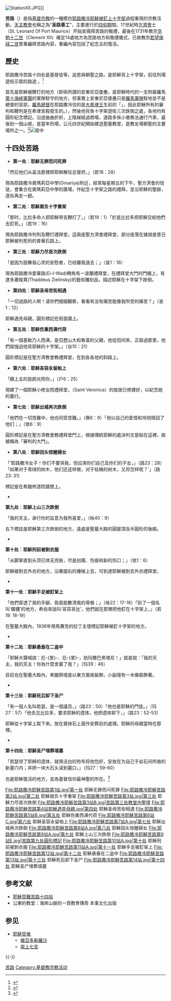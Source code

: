 [[File:StationXII.JPG|thumbnail]]]]
{{耶稣}}

'''苦路'''（{{lang-la|'''Via Crucis'''}}）是指[[基督宗教|基督宗教]]的一種模仿[[耶路撒冷|耶路撒冷]][[耶穌被釘十字架|耶穌被釘上十字架]]過程重現的宗教活動，[[天主教會|天主教會]]也稱之為“'''圣路善工'''”，主要進行於[[四旬期|四旬期]]間。17世紀時[[方濟會|方濟會]]士{{tsl|en|Leonard of Port Maurice|聖良納}}（St. Leonard Of Port Maurice）开始宣揚拜苦路的敬禮，最後在1731年教宗[[克勉十二世|克勉十二世]]（Clement XII）確定14處地方為苦路地方和敬禮儀式，已故教宗[[若望保祿二世|若望保祿二世]]曾重編拜苦路內容，重編內容包括了紀念主的復活。

== 歷史 ==

耶路撒冷苦路十四处是基督徒等，追思與朝聖之路，是耶穌背上十字架，前往刑場遊街示眾的路途 。<ref>{{Cite book|title=一 萬年.在路上|last=林|first=婉美|publisher=時報數位|year=2008|isbn=978-986-84528-0-0|location=台北市|pages=34-35}}</ref>

首先是耶穌被鞭打的地方（即係所謂的安東尼亞堡壘，是耶穌時代的一支附屬羅馬[[第十海峽軍團|第十海峽軍團]]的軍隊駐守的地方，但事實上安東尼亞堡壘只是[[羅馬軍隊|羅馬軍隊]]駐地並不是總督的官邸，[[羅馬總督|羅馬總督]]在耶路撒冷住的是[[大希律王|大希律王]]生前的「{{le|希律宮殿|Herod's Palace (Jerusalem)}}」，因此耶穌所有的審判和鞭刑是在希律宮殿發生的。），然後他背負十字架遊街三次跌倒之處，各地均有圓形紀念標記。沿途曲曲折折，上階梯經過商場，道路多係小巷無法通行汽車，最後到一個山坡，是當年刑場，公元四世紀開始建造聖墓教堂，是教友場朝聖的主要場所之一。<ref>{{Cite book|title=千年一嘆|last=余|first=秋雨|publisher=時報文化|year=2000|isbn=957-13-3109-0|location=台北市|pages=147}}</ref>[[File:耶路撒冷耶穌苦路14站位置圖.jpg|居中]]

== 十四处苦路 ==

*<p>'''第一处'''：'''耶穌无罪而问死罪'''</p>
<p>「然后他们从盖法那裡把耶稣解往总督府，」（若18：28）</p>
<p>現為耶路撒冷奧瑪莉亞中學(Omariya)附近，經常每星期五的下午，聖方濟會的信徒，會集合在奧瑪莉亞中學的廣場，作紀念十字架之路的禮拜，並沿耶穌的聖跡，逐处再走一趟。</p>

*<p>'''第二处'''：'''耶穌肩负十字重架'''</p>
<p>「那时，比拉多命人把耶穌带去鞭打了。」（若19：1）「於是比拉多把耶穌交給他們去釘死。」（若19：16）</p>
<p>現為耶路撒冷判刑及鞭打禮拜堂，這兩座聖方濟會禮拜堂，部分座落在據說是昔日耶穌被判死刑的普華石路上。</p>

*<p>'''第三处'''：'''耶穌力尽首次跌倒'''</p>
<p>「是因为鼓舞我心灵的安慰者，已经離我遠去；」（哀1：16）</p>
<p>現為耶路撒冷愛華路(Ei-I-Wad)轉角有一波蘭禮拜堂，在禮拜堂大門的門楣上，有達多蕭梭萁(Thaddeus Zielinsky)的藝術雕刻品，描述耶穌在十字架下跌倒。</p>

*<p>'''第四处'''：'''耶穌圣母苦街相遇'''</p>
<p>「一切過路的人啊！请你們细细觀察，看看有没有痛苦能像我所受的痛苦？」（哀1：12）</p>
<p>耶穌遇見母親，圓形標記在街面牆上。</p>

*<p>'''第五处'''：'''耶稣伤重西满代荷'''</p>
<p>「有一個基勒乃人西满，是亞歷山大和魯富的父親，他從田间來，正路過那里，他們就強迫他背耶穌的十字架。」（谷15：21）</p>
<p>圓形標記是在聖方濟教會教禮拜堂，在到各各他的斜路上。</p>

*<p>'''第六处'''：'''耶稣圣容永留帕上'''</p>
<p>「願上主的慈颜光照你，」（户6：25）</p>
<p>現建了一個耶穌小修女院禮拜堂，{{link-en|圣韦洛尼加|Saint Veronica}}（Saint Veronica）的故居已修建好，以紀念她的義行。</p>

*<p>'''第七处'''：'''耶穌出城再次跌倒'''</p>
<p>「他們在一切苦難中，他也同受苦難。」（赛6：9）「他以自己的爱情和怜悯赎回了他们；」（依6：9）</p>
<p>圓形標記是在聖方濟教會教禮拜堂門上，根據傳統耶穌的處決判文是貼在這裡，故被稱為「審判的大門」。</p>

*<p>'''第八处'''：'''耶穌回头惊醒婦女'''</p>
<p>「‘耶路撒冷女子！你们不要哭我，但应哭你们自己及你们的子女，」（路23：28）「如果对于青绿的树木，他们还这样做，对于枯槁的树木，又将怎样呢？’」（路23: 31）

標記是在希臘修道院牆壁上。

*

'''第九处'''：'''耶穌上山三次跌倒'''

「我的天主，承行你的旨意为我所喜爱，」（咏40：9）

右下標誌是耶穌第三次跌倒的地方，遠處是聖墓大殿的圓屋頂及半圓形的後殿。

*

'''第十处'''：'''耶穌刑前被剝衣服'''

「从脚掌直到头顶已体无完肤，尽是创痍、伤痕和新的伤口；」（依1：6）

耶穌被剝去外衣的地方，沿著圖右的樓梯上去，可到達耶穌被剝去外衣禮拜堂。

*

'''第十一处'''：'''耶穌手足被釘架上'''

「他們穿透了我的手腳，我竟能數清我的骨骼；」（咏22：17-18）「到了一個名叫‘髑髏’的地方，希伯來話叫‘哥耳哥达’，他們就在那裡把他釘在十字架上，」（若19: 18-19）

在聖墓大殿內，1938年用馬賽克的拉丁主壇標記耶穌被釘十字架的地方。

*

'''第十二处'''：'''耶穌悬垂在二盗中'''

「耶穌大聲喊說：厄-{里}-、厄-{里}-，肋玛撒巴黑塔尼！」就是說：「我的天主，我的天主！你為什麼舍棄了我？」（玛39：46）

目前也在聖墓大殿內，希臘祭壇是以東方風格裝飾，小副壇有一木像裝飾著。

*

'''第十三处'''：'''耶穌死后卸下圣尸'''

「有一個人名叫若瑟，是一個議员，」（路23：50）「他也是耶穌的門徒。」（玛27：57）「他去见比拉多，要求耶稣的遗体。他把遗体卸下，」（路23：52-53）

耶穌從十字架上取下來。放在膏抹石上面作安葬前的處理。耶穌的母親當時在那裡。

*

'''第十四处'''：'''耶穌圣尸埋葬墳墓'''

「若瑟领了耶稣的遗体，就用洁白的殓布将他包好，安放在为自己于岩石间所凿的新墓穴内；并把一块大石头滚到墓口，」（玛27：59-60）

也是耶穌復活的地方，並為基督信仰最神聖的所在。<ref>{{Cite book|title=環遊世界文化導覽 |last=林|first=高志|publisher=五南文化|year=2010年|isbn=978-957-41-7344-0|location=Taipei|pages=168}}</ref>

<gallery>
File:耶路撒冷耶穌苦路第1站.jpg|第一处 耶穌无罪而问死罪
File:耶路撒冷耶穌苦路第2站.jpg|第二处 耶穌肩负十字重架
File:耶路撒冷耶穌苦路第3站.jpg|第三处 耶穌力尽首次跌倒
File:耶路撒冷耶穌苦路第3站B.jpg|苦路第三处教堂內聖壇
File:耶路撒冷耶穌苦路第4站耶穌遇見母親.jpg|第四处 耶穌圣母苦街相遇
File:耶路撒冷耶穌苦路第5站B.jpg|第五处 耶稣伤重西满代荷
File:耶路撒冷耶穌苦路第6站C.jpg|第六处 耶稣圣容永留帕上
File:耶路撒冷耶穌苦路第7站A.jpg|第七处 耶穌出城再次跌倒
File:耶路撒冷耶穌苦路第8站A.jpg|第八处 耶穌回头惊醒婦女
File:耶路撒冷耶穌苦路第9站A.jpg|第九处 耶穌上山三次跌倒
File:耶路撒冷耶穌苦路第9站E.jpg|苦路第九处圓形標記
File:耶路撒冷耶穌苦路第10站A.jpg|第十处 耶穌刑前被剝衣服
File:耶路撒冷耶穌苦路第11站A.jpg|第十一处 耶穌手足被釘架上
File:耶路撒冷耶穌苦路第12站.jpg|第十二处 耶穌悬垂在二盗中
File:耶路撒冷耶穌苦路第13站.jpg|第十三处 耶穌死后卸下圣尸
File:耶路撒冷耶穌苦路第14站.jpg|第十四处 耶穌圣尸埋葬墳墓
</gallery>

== 参考文献 ==
{{Reflist}}
*[http://life.fhl.net/Art/bitterroad.htm 耶穌受難苦路十四站] {{Wayback|url=http://life.fhl.net/Art/bitterroad.htm |date=20210211165321 }}
*公東的教堂：海岸山脈的一頁教育傳奇 本事文化出版

== 参见 ==
{{Portal box|基督教|天主教|以色列}}
* [[耶稣受难|耶稣受难]]
** [[維亞多勒羅沙|維亞多勒羅沙]]
** [[架上七言|架上七言]]

{{-}}
{{天主教}}
{{天主教会礼仪年}}

[[Category:苦路|]]
[[Category:基督教宗教活动|Category:基督教宗教活动]]